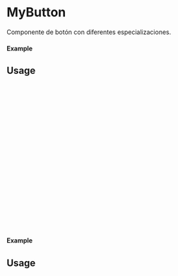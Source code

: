 
<Meta of={MyButton} title="MyButton" />

# MyButton

Componente de botón con diferentes especializaciones.

#### Example

<Canvas of={MyButton.Primary} />

## Usage

```ts
import {MyButton} from 'milibreria';

function Example(){
    return (
        <MyButton
        text: "MyButton primary",
        txtcolor: 'black',
        bgcolor: 'blue',
        bordercolor: 'black',
        borderwidth: 2,
        disabled: false,
        hover:{
            hovertxtcolor: "white",
            hoverbgcolor: "yellow"
            },
        size: "large",
        onClick: () => alert("MyButton primary"),
        />
    );
};

export default Example;
```
#### Example
<Canvas of={MyButton.Secondary} />

## Usage

```ts
import {MyButton} from 'milibreria';

function Example(){
    return (
        <MyButton
        text: "Button secondary",
        txtcolor: 'white',
        bgcolor: 'purple',
        bordercolor: 'yellow',
        borderwidth: 4,
        disabled: false,
        hover:{
            hovertxtcolor: "red",
            hoverbgcolor: "white"
        },
        size: "small",
        onClick: () => alert("MyButton secondary"),
        />
    );
};
